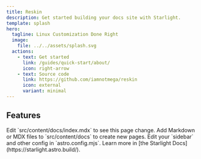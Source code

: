 ```yaml
---
title: Reskin
description: Get started building your docs site with Starlight.
template: splash
hero:
  tagline: Linux Customization Done Right
  image:
    file: ../../assets/splash.svg
  actions:
    - text: Get started
      link: /guides/quick-start/about/
      icon: right-arrow
    - text: Source code
      link: https://github.com/iamnotmega/reskin
      icon: external
      variant: minimal
---
```



## Features

<CardGrid stagger>
	<Card title="Update content" icon="pencil">
		Edit `src/content/docs/index.mdx` to see this page change.
	</Card>
	<Card title="Add new content" icon="add-document">
		Add Markdown or MDX files to `src/content/docs` to create new pages.
	</Card>
	<Card title="Configure your site" icon="setting">
		Edit your `sidebar` and other config in `astro.config.mjs`.
	</Card>
	<Card title="Read the docs" icon="open-book">
		Learn more in [the Starlight Docs](https://starlight.astro.build/).
	</Card>
</CardGrid>
